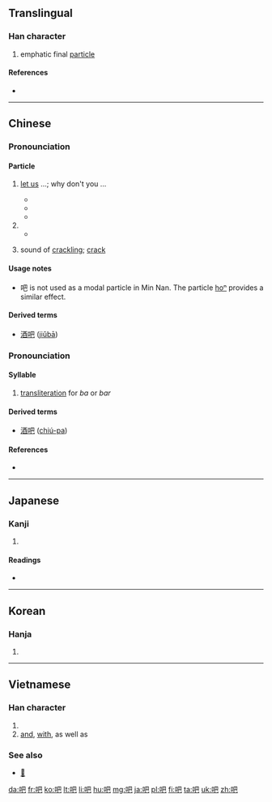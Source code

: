 {{zh-hanzi-box|吧}}
==Translingual==
{{stroke order|type=animate}}

===Han character===
{{Han char|rn=30|rad=口|as=04|sn=7|four=6701<sub>7</sub>|canj=口日山 (RAU)|ids=⿰[[口]][[巴]]}}

# emphatic final [[particle]]

====References====
* {{Han ref|kx=0178.040|dkj=03341|dj=0395.120|hdz=10596.060|uh=5427|ud=21543|bh=A761|bd=42849}}

----
==Chinese==
{{zh-hanzi-box|吧}}

===Pronounciation===
{{zh-pron
|m=ba
|c=baa6
|cat=part
}}

====Particle====
{{zh-particle}}

# {{context|Beginning Mandarin|lang=cmn}} {{n-g|(used at the end of a sentence to indicate a suggested action; often used to express [[imperative mood]])}} [[let us]] ...; why don't you ...
#* {{zh-usex|走 '''吧'''|'''let's''' go!|link=y}}
#* {{zh-usex|你 有 時間 再 做 吧。|Do it when you have time.|link=y}}
#* {{zh-usex|大家 去 工作 吧。|Get to work, everybody.|link=y}}
# {{n-g|(used at the end of a sentence used to concede a point )}}
#* {{zh-usex|好 吧|alright!|link=y}}
# {{context|onomatopoeia|lang=cmn}} sound of [[crackling]]; [[crack]] 

====Usage notes====
* 吧 is not used as a modal particle in Min Nan.  The particle [[ho͘ⁿ|ho{{lang|und|sc=Latinx|͘}}ⁿ]] provides a similar effect.

====Derived terms====
* [[酒吧]] ([[jiǔbā]])

===Pronounciation===
{{zh-pron
|m=bā
|c=baa1
|mn=pa
|cat=part
}}

====Syllable====
{{head|zh|syllable|traditional and simplified}}

# [[transliteration]] for ''ba'' or ''bar''

====Derived terms====
* [[酒吧]] ([[chiú-pa]])

====References====
* {{cite web
| url = http://203.64.42.21/iug/ungian/SoannTeng/chil/taihoa.asp
| title = 吧
| work = On-line Taiwanese/Mandarin Dictionary (台文／華文線頂辭典)
| language = Taiwanese/English
| accessdate = 2011-01-30}}

----

==Japanese==

===Kanji===
{{ja-kanji|grade=}}

# {{defn|lang=ja|sort=口04}}

====Readings====
* {{ja-readings|on=[[は]] (ha), [[へ]] (he)|kun=[[おおくちのさま]] (ookuchinosama)}}

----

==Korean==

===Hanja===
{{ko-hanja|hangeul=파|rv=pa|mr=p'a}}

# {{defn|lang=ko|sort=口04}}

----

==Vietnamese==

===Han character===
{{vi-hantu|[[ba]], [[và]], [[bơ]], [[vài]]}}

# {{defn|lang=vi|sort=口04}}
# [[and]], [[with]], as well as

===See also===
* [[𡝕]]

[[da:吧]]
[[fr:吧]]
[[ko:吧]]
[[lt:吧]]
[[li:吧]]
[[hu:吧]]
[[mg:吧]]
[[ja:吧]]
[[pl:吧]]
[[fi:吧]]
[[ta:吧]]
[[uk:吧]]
[[zh:吧]]